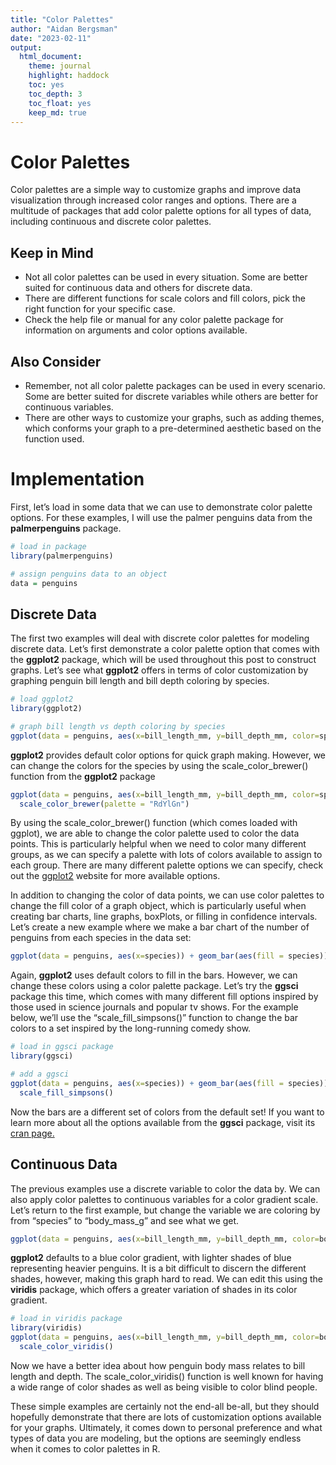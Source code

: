 ```yaml
---
title: "Color Palettes"
author: "Aidan Bergsman"
date: "2023-02-11"
output:
  html_document:
    theme: journal
    highlight: haddock
    toc: yes
    toc_depth: 3
    toc_float: yes
    keep_md: true
---
```


# Color Palettes

Color palettes are a simple way to customize graphs and improve data visualization through increased color ranges and options. There are a multitude of packages that add color palette options for all types of data, including continuous and discrete color palettes.

## Keep in Mind

-   Not all color palettes can be used in every situation. Some are better suited for continuous data and others for discrete data.
-   There are different functions for scale colors and fill colors, pick the right function for your specific case.
-   Check the help file or manual for any color palette package for information on arguments and color options available.

## Also Consider

-   Remember, not all color palette packages can be used in every scenario. Some are better suited for discrete variables while others are better for continuous variables.
-   There are other ways to customize your graphs, such as adding themes, which conforms your graph to a pre-determined aesthetic based on the function used.

# Implementation

First, let's load in some data that we can use to demonstrate color palette options. For these examples, I will use the palmer penguins data from the **palmerpenguins** package.

```r
# load in package
library(palmerpenguins)

# assign penguins data to an object
data = penguins
```

## Discrete Data

The first two examples will deal with discrete color palettes for modeling discrete data. Let's first demonstrate a color palette option that comes with the **ggplot2** package, which will be used throughout this post to construct graphs. Let's see what **ggplot2** offers in terms of color customization by graphing penguin bill length and bill depth coloring by species.

```r
# load ggplot2
library(ggplot2)

# graph bill length vs depth coloring by species
ggplot(data = penguins, aes(x=bill_length_mm, y=bill_depth_mm, color=species)) + geom_point()
```

**ggplot2** provides default color options for quick graph making. However, we can change the colors for the species by using the scale_color_brewer() function from the **ggplot2** package

```r
ggplot(data = penguins, aes(x=bill_length_mm, y=bill_depth_mm, color=species)) + geom_point() +
  scale_color_brewer(palette = "RdYlGn")
```

By using the scale_color_brewer() function (which comes loaded with ggplot), we are able to change the color palette used to color the data points. This is particularly helpful when we need to color many different groups, as we can specify a palette with lots of colors available to assign to each group. There are many different palette options we can specify, check out the [ggplot2](https://ggplot2.tidyverse.org/reference/scale_brewer.html#ref-usage) website for more available options.

In addition to changing the color of data points, we can use color palettes to change the fill color of a graph object, which is particularly useful when creating bar charts, line graphs, boxPlots, or filling in confidence intervals. Let's create a new example where we make a bar chart of the number of penguins from each species in the data set:

```r
ggplot(data = penguins, aes(x=species)) + geom_bar(aes(fill = species)) 
```

Again, **ggplot2** uses default colors to fill in the bars. However, we can change these colors using a color palette package. Let's try the **ggsci** package this time, which comes with many different fill options inspired by those used in science journals and popular tv shows. For the example below, we'll use the "scale_fill_simpsons()" function to change the bar colors to a set inspired by the long-running comedy show.

```r
# load in ggsci package
library(ggsci)

# add a ggsci
ggplot(data = penguins, aes(x=species)) + geom_bar(aes(fill = species)) + 
  scale_fill_simpsons()
```

Now the bars are a different set of colors from the default set! If you want to learn more about all the options available from the **ggsci** package, visit its [cran page.](https://cran.r-project.org/web/packages/ggsci/vignettes/ggsci.html)

## Continuous Data

The previous examples use a discrete variable to color the data by. We can also apply color palettes to continuous variables for a color gradient scale. Let's return to the first example, but change the variable we are coloring by from "species" to "body_mass_g" and see what we get.

```r
ggplot(data = penguins, aes(x=bill_length_mm, y=bill_depth_mm, color=body_mass_g)) + geom_point()
```

**ggplot2** defaults to a blue color gradient, with lighter shades of blue representing heavier penguins. It is a bit difficult to discern the different shades, however, making this graph hard to read. We can edit this using the **viridis** package, which offers a greater variation of shades in its color gradient.

```r
# load in viridis package
library(viridis)
ggplot(data = penguins, aes(x=bill_length_mm, y=bill_depth_mm, color=body_mass_g)) + geom_point() + 
  scale_color_viridis() 

```

Now we have a better idea about how penguin body mass relates to bill length and depth. The scale_color_viridis() function is well known for having a wide range of color shades as well as being visible to color blind people.

These simple examples are certainly not the end-all be-all, but they should hopefully demonstrate that there are lots of customization options available for your graphs. Ultimately, it comes down to personal preference and what types of data you are modeling, but the options are seemingly endless when it comes to color palettes in R.
